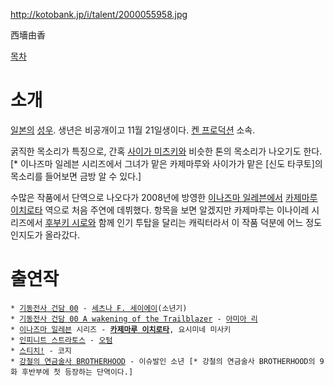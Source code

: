 http://kotobank.jp/i/talent/2000055958.jpg

西墻由香 

[[목차]]

= 소개 = 
[[일본]]의 [[성우]]. 생년은 비공개이고 11월 21일생이다. [[켄 프로덕션]] 소속.

굵직한 목소리가 특징으로, 간혹 [[사이가 미츠키]]와 비슷한 톤의 목소리가 나오기도 한다.[* 이나즈마 일레븐 시리즈에서 그녀가 맡은 카제마루와 사이가가 맡은 [신도 타쿠토]의 목소리를 들어보면 금방 알 수 있다.]

수많은 작품에서 단역으로 나오다가 2008년에 방영한 [[이나즈마 일레븐]]에서 [[카제마루 이치로타]] 역으로 처음 주연에 데뷔했다. 항목을 보면 알겠지만 카제마루는 이나이레 시리즈에서 [[후부키 시로]]와 함께 인기 투탑을 달리는 캐릭터라서 이 작품 덕분에 어느 정도 인지도가 올라갔다.

= 출연작 = 
 * [[기동전사 건담 00]] - [[세츠나 F. 세이에이]](소년기)
 * [[기동전사 건담 00 A wakening of the Trailblazer]] - [[아미아 리]]
 * [[이나즈마 일레븐]] 시리즈 - '''[[카제마루 이치로타]]''', 요시미네 미사키
 * [[인피니트 스트라토스]] - [[오텀]]
 * [[스티치!]] - 코지
 * [[강철의 연금술사 BROTHERHOOD]] - 이슈발인 소년 [* 강철의 연금술사 BROTHERHOOD의 9화 후반부에 첫 등장하는 단역이다.]

